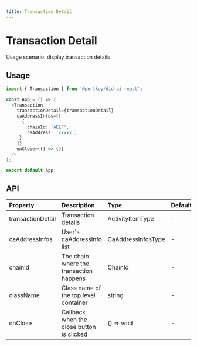 ```yaml
---
title: Transaction Detail
---
```


# Transaction Detail

Usage scenario: display transaction details

## Usage

```typescript
import { Transaction } from '@portkey/did-ui-react';

const App = () => (
  <Transaction
    transactionDetail={transactionDetail}
    caAddressInfos={[
      {
        chainId: 'AELF',
        caAddress: 'xxxxx',
     },
    ]}
    onClose={() => {}}
  />
);

export default App;
```

## API

| Property          | Description                               | Type               | Default       | Version |
| :---------------- | :---------------------------------------- | :----------------- | :------------ | :------ |
| transactionDetail | Transaction details                       | ActivityItemType   | -             |         |
| caAddressInfos    | User's caAddressInfo list                 | CaAddressInfosType | -             |         |
| chainId           | The chain where the transaction happens   | ChainId            | -             |         |
| className         | Class name of the top level container     | string             | -             |         |
| onClose           | Callback when the close button is clicked | () => void         | -             |         |